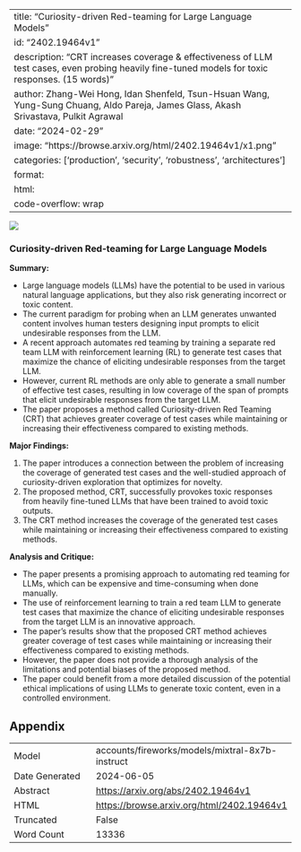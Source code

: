
---
title: "Curiosity-driven Red-teaming for Large Language Models"
id: "2402.19464v1"
description: "CRT increases coverage & effectiveness of LLM test cases, even probing heavily fine-tuned models for toxic responses. (15 words)"
author: Zhang-Wei Hong, Idan Shenfeld, Tsun-Hsuan Wang, Yung-Sung Chuang, Aldo Pareja, James Glass, Akash Srivastava, Pulkit Agrawal
date: "2024-02-29"
image: "https://browse.arxiv.org/html/2402.19464v1/x1.png"
categories: ['production', 'security', 'robustness', 'architectures']
format:
  html:
    code-overflow: wrap
---

![](https://browse.arxiv.org/html/2402.19464v1/x1.png)

### Curiosity-driven Red-teaming for Large Language Models

**Summary:**

- Large language models (LLMs) have the potential to be used in various natural language applications, but they also risk generating incorrect or toxic content.
- The current paradigm for probing when an LLM generates unwanted content involves human testers designing input prompts to elicit undesirable responses from the LLM.
- A recent approach automates red teaming by training a separate red team LLM with reinforcement learning (RL) to generate test cases that maximize the chance of eliciting undesirable responses from the target LLM.
- However, current RL methods are only able to generate a small number of effective test cases, resulting in low coverage of the span of prompts that elicit undesirable responses from the target LLM.
- The paper proposes a method called Curiosity-driven Red Teaming (CRT) that achieves greater coverage of test cases while maintaining or increasing their effectiveness compared to existing methods.

**Major Findings:**

1. The paper introduces a connection between the problem of increasing the coverage of generated test cases and the well-studied approach of curiosity-driven exploration that optimizes for novelty.
2. The proposed method, CRT, successfully provokes toxic responses from heavily fine-tuned LLMs that have been trained to avoid toxic outputs.
3. The CRT method increases the coverage of the generated test cases while maintaining or increasing their effectiveness compared to existing methods.

**Analysis and Critique:**

- The paper presents a promising approach to automating red teaming for LLMs, which can be expensive and time-consuming when done manually.
- The use of reinforcement learning to train a red team LLM to generate test cases that maximize the chance of eliciting undesirable responses from the target LLM is an innovative approach.
- The paper's results show that the proposed CRT method achieves greater coverage of test cases while maintaining or increasing their effectiveness compared to existing methods.
- However, the paper does not provide a thorough analysis of the limitations and potential biases of the proposed method.
- The paper could benefit from a more detailed discussion of the potential ethical implications of using LLMs to generate toxic content, even in a controlled environment.


## Appendix

|          |          |
|----------|----------|
| Model     | accounts/fireworks/models/mixtral-8x7b-instruct       |
| Date Generated     | 2024-06-05       |
| Abstract | [https://arxiv.org/abs/2402.19464v1](https://arxiv.org/abs/2402.19464v1)        |
| HTML     | [https://browse.arxiv.org/html/2402.19464v1](https://browse.arxiv.org/html/2402.19464v1)       |
| Truncated       | False       |
| Word Count       | 13336       |